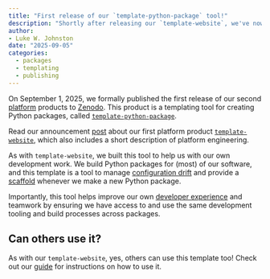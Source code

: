```yaml
---
title: "First release of our `template-python-package` tool!"
description: "Shortly after releasing our `template-website`, we've now released our second 'platform' product, which we've officially released on GitHub and Zenodo :tada:"
author:
- Luke W. Johnston
date: "2025-09-05"
categories:
  - packages
  - templating
  - publishing
---
```


On September 1, 2025, we formally published the first release of our
second [platform](https://en.wikipedia.org/wiki/Platform_engineering)
products to [Zenodo](https://doi.org/10.5281/zenodo.17018496). This
product is a templating tool for creating Python packages, called
[`template-python-package`](https://template-python-package.seedcase-project.org/).

Read our announcement [post](/posts/publish-template-website/index.qmd)
about our first platform product
[`template-website`](https://template-website.seedcase-project.org/),
which also includes a short description of platform engineering.

As with `template-website`, we built this tool to help us with our
own development work. We build Python packages for (most) of our
software, and this template is a tool to manage [configuration
drift](https://en.wikipedia.org/wiki/Configuration_management) and
provide a
[scaffold](https://en.wikipedia.org/wiki/Scaffold_(programming))
whenever we make a new Python package.

Importantly, this tool helps improve our own [developer
experience](https://github.blog/enterprise-software/collaboration/developer-experience-what-is-it-and-why-should-you-care/)
and teamwork by ensuring we have access to and use the same development
tooling and build processes across packages.

## Can others use it?

As with our `template-website`, yes, others can use this template too!
Check out our
[guide](https://template-python-package.seedcase-project.org/docs/guide)
for instructions on how to use it.
